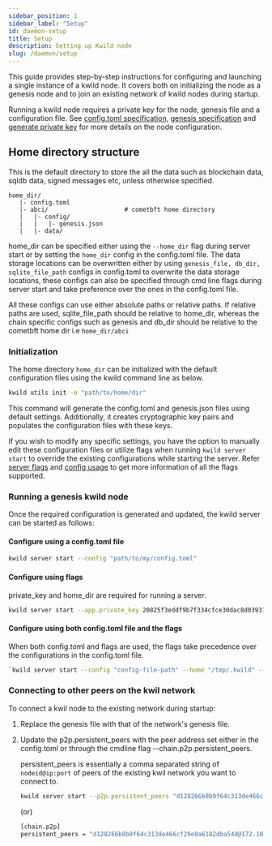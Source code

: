 ```yaml
---
sidebar_position: 1
sidebar_label: "Setup"
id: daemon-setup
title: Setup
description: Setting up Kwild node
slug: /daemon/setup
---
```


This guide provides step-by-step instructions for configuring and launching a single instance of a kwild node. It covers both on initializing the node as a genesis node and to join an existing network of kwild nodes during startup.

Running a kwild node requires a private key for the node, genesis file and a configuration file. 
See [config.toml specification](../configuration/configuration.mdx), [genesis specification](../configuration/genesis.mdx) and [generate private key](../cli/utils.mdx#generate-private-key) for more details on the node configuration.

## Home directory structure
This is the default directory to store the all the data such as blockchain data, sqldb data, signed messages etc, unless otherwise specified.
```
home_dir/
   |- config.toml            
   |- abci/                     # cometbft home directory
   |   |- config/
   |   |   |- genesis.json   
   |   |- data/ 
```
home_dir can be specified either using the `--home_dir` flag during server start or by setting the `home_dir` config in the config.toml file. 
The data storage locations can be overwritten either by using `genesis_file, db_dir, sqlite_file_path` configs in config.toml to overwrite the data storage locations, these configs can also be specified through cmd line flags during server start and take preference over the ones in the config.toml file.

All these configs can use either absolute paths or relative paths. If relative paths are used, sqlite_file_path should be relative to home_dir, whereas the chain specific configs such as genesis and db_dir should be relative to the cometbft home dir i.e `home_dir/abci`

### Initialization
The home directory `home_dir` can be initialized with the default configuration files using the kwild command line as below.

```bash
kwild utils init -o "path/to/home/dir"
```

This command will generate the config.toml and genesis.json files using default settings. Additionally, it creates cryptographic key pairs and populates the configuration files with these keys.

If you wish to modify any specific settings, you have the option to manually edit these configuration files or utilize flags when running `kwild server start` to override the existing configurations while starting the server. Refer [server flags](../cli/server.mdx) and [config usage](../configuration/configuration.mdx) to get more information of all the flags supported.


### Running a genesis kwild node
Once the required configuration is generated and updated, the kwild server can be started as follows:

#### Configure using a config.toml file
```bash 
kwild server start --config "path/to/my/config.toml"
```

#### Configure using flags 
private_key and home_dir are required for running a server.

```bash
kwild server start --app.private_key 20825f3eddf9b7f334cfce30dac8d03931965a6a305f7e62185db026d34198ccdfed8973a7c385a320528a7b131418fc57813ae8841dacc0cc6ecf34631f4409 --home "/tmp/.kwild/"
```

#### Configure using both config.toml file and the flags
When both config.toml and flags are used, the flags take precedence over the configurations in the config.toml file.

```bash
`kwild server start --config "config-file-path" --home "/tmp/.kwild" --chain.p2p.laddr "tcp:192.168.1.10:26656"`
```



### Connecting to other peers on the kwil network

To connect a kwil node to the existing network during startup:

1. Replace the genesis file with that of the network's genesis file.

2. Update the p2p.persistent_peers with the peer address set either in the config.toml or through the cmdline flag --chain.p2p.persistent_peers. 
    
    persistent_peers is essentially a comma separated string of `nodeid@ip:port` of peers of the existing kwil network you want to connect to.

    ```bash title="--p2p.persistent_peers cmdline flag"
    kwild server start --p2p.persistent_peers "d128266b8b9f64c313de466cf29e0a6182dba54d@172.10.100.2:26656,9440f4a8059cf7ff31454973c4f9c68de65fe526@172.10.100.3:26656"
    ```

    (or)

    ```bash title="persistent_peers option in config.toml"
    [chain.p2p]
    persistent_peers = "d128266b8b9f64c313de466cf29e0a6182dba54d@172.10.100.2:26656,9440f4a8059cf7ff31454973c4f9c68de65fe526@172.10.100.3:26656"
    ```

